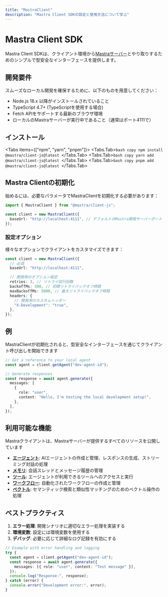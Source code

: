 ---
title: "MastraClient"
description: "Mastra Client SDKの設定と使用方法について学ぶ"
---

# Mastra Client SDK

Mastra Client SDKは、クライアント環境から[Mastraサーバー](/docs/deployment/server)とやり取りするためのシンプルで型安全なインターフェースを提供します。

## 開発要件

スムーズなローカル開発を確保するために、以下のものを用意してください：

- Node.js 18.x 以降がインストールされていること
- TypeScript 4.7+ (TypeScriptを使用する場合)
- Fetch APIをサポートする最新のブラウザ環境
- ローカルのMastraサーバーが実行中であること（通常はポート4111で）

## インストール


<Tabs items={["npm", "yarn", "pnpm"]}>
  <Tabs.Tab>```bash copy npm install @mastra/client-js@latest ```</Tabs.Tab>
  <Tabs.Tab>```bash copy yarn add @mastra/client-js@latest ```</Tabs.Tab>
  <Tabs.Tab>```bash copy pnpm add @mastra/client-js@latest ```</Tabs.Tab>
</Tabs>

## Mastra Clientの初期化

始めるには、必要なパラメータでMastraClientを初期化する必要があります：

```typescript
import { MastraClient } from "@mastra/client-js";

const client = new MastraClient({
  baseUrl: "http://localhost:4111", // デフォルトのMastra開発サーバーポート
});
```

### 設定オプション

様々なオプションでクライアントをカスタマイズできます：

```typescript
const client = new MastraClient({
  // 必須
  baseUrl: "http://localhost:4111",

  // 開発用のオプション設定
  retries: 3, // リトライ試行回数
  backoffMs: 300, // 初期リトライバックオフ時間
  maxBackoffMs: 5000, // 最大リトライバックオフ時間
  headers: {
    // 開発用のカスタムヘッダー
    "X-Development": "true",
  },
});
```

## 例

MastraClientが初期化されると、型安全なインターフェースを通じてクライアント呼び出しを開始できます

```typescript
// Get a reference to your local agent
const agent = client.getAgent("dev-agent-id");

// Generate responses
const response = await agent.generate({
  messages: [
    {
      role: "user",
      content: "Hello, I'm testing the local development setup!",
    },
  ],
});
```

## 利用可能な機能

Mastraクライアントは、Mastraサーバーが提供するすべてのリソースを公開しています

- [**エージェント**](/reference/client-js/agents): AIエージェントの作成と管理、レスポンスの生成、ストリーミング対話の処理
- [**メモリ**](/reference/client-js/memory): 会話スレッドとメッセージ履歴の管理
- [**ツール**](/reference/client-js/tools): エージェントが利用できるツールへのアクセスと実行
- [**ワークフロー**](/reference/client-js/workflows): 自動化されたワークフローの作成と管理
- [**ベクトル**](/reference/client-js/vectors): セマンティック検索と類似性マッチングのためのベクトル操作の処理

## ベストプラクティス

1. **エラー処理**: 開発シナリオに適切なエラー処理を実装する
2. **環境変数**: 設定には環境変数を使用する
3. **デバッグ**: 必要に応じて詳細なログ記録を有効にする

```typescript
// Example with error handling and logging
try {
  const agent = client.getAgent("dev-agent-id");
  const response = await agent.generate({
    messages: [{ role: "user", content: "Test message" }],
  });
  console.log("Response:", response);
} catch (error) {
  console.error("Development error:", error);
}
```
